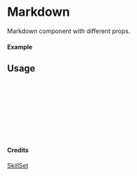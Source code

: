 
<Meta of={Markdown} title="SkillSet/Markdown" />

# Markdown

Markdown component with different props.

#### Example

<Canvas of={Markdown.Primary} />

## Usage

```ts
import { Markdown } from "yadl-ui";

const Example = () => {
  return (
      <Markdown />
  );
};

export default Example;
```

#### Credits
[SkillSet](https://skillicons.dev)
